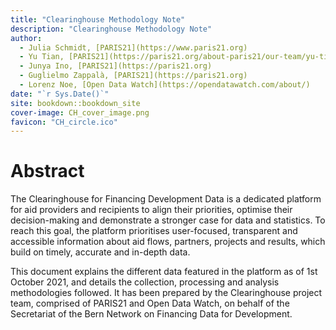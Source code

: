 ```yaml
--- 
title: "Clearinghouse Methodology Note"
description: "Clearinghouse Methodology Note"
author: 
  - Julia Schmidt, [PARIS21](https://www.paris21.org)
  - Yu Tian, [PARIS21](https://paris21.org/about-paris21/our-team/yu-tian)
  - Junya Ino, [PARIS21](https://paris21.org)
  - Guglielmo Zappalà, [PARIS21](https://paris21.org)
  - Lorenz Noe, [Open Data Watch](https://opendatawatch.com/about/)
date: "`r Sys.Date()`"
site: bookdown::bookdown_site
cover-image: CH_cover_image.png
favicon: "CH_circle.ico"
---
```


# Abstract {-}

The Clearinghouse for Financing Development Data is a dedicated platform for aid providers and 
recipients to align their priorities, optimise their decision-making and demonstrate a stronger 
case for data and statistics. To reach this goal, the platform prioritises user-focused, transparent 
and accessible information about aid flows, partners, projects and results, which build on timely, 
accurate and in-depth data.

This document explains the different data featured in the platform as of 1st October 2021, and 
details the collection, processing and analysis methodologies followed. It has been prepared by 
the Clearinghouse project team, comprised of PARIS21 and Open Data Watch, on behalf of the 
Secretariat of the Bern Network on Financing Data for Development.
